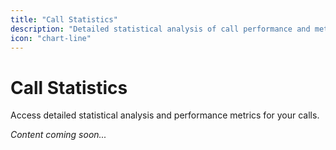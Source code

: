 ```yaml
---
title: "Call Statistics"
description: "Detailed statistical analysis of call performance and metrics"
icon: "chart-line"
---
```


# Call Statistics

Access detailed statistical analysis and performance metrics for your calls.

*Content coming soon...* 